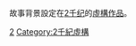 故事背景設定在[[2千纪|2千纪]]的[[虛構作品|虛構作品]]。
{{CatPair|1千纪背景作品|3千纪背景作品}}

[[Category:歷史題材作品|2]]
[[Category:2千紀虛構|Category:2千紀虛構]]